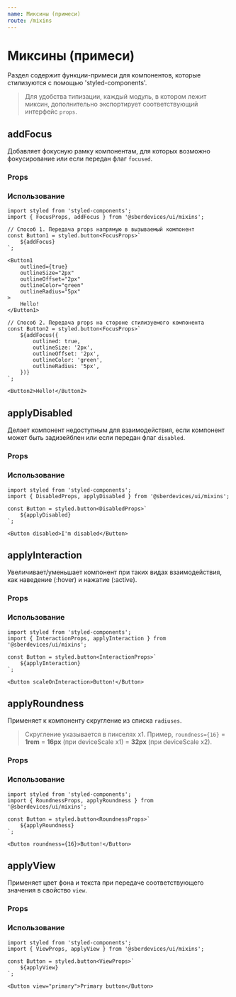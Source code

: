 ```yaml
---
name: Миксины (примеси)
route: /mixins
---
```





# Миксины (примеси)
Раздел содержит функции-примеси для компонентов, которые стилизуются с помощью 'styled-components'.

> Для удобства типизации, каждый модуль, в котором лежит миксин, дополнительно экспортирует соответствующий интерфейс ``props``.

## addFocus
Добавляет фокусную рамку компонентам, для которых возможно фокусирование или если передан флаг ``focused``.

### Props
<Props of={addFocus} />

### Использование
```tsx
import styled from 'styled-components';
import { FocusProps, addFocus } from '@sberdevices/ui/mixins';

// Способ 1. Передача props напрямую в вызываемый компонент
const Button1 = styled.button<FocusProps>`
    ${addFocus}
`;

<Button1
    outlined={true}
    outlineSize="2px"
    outlineOffset="2px"
    outlineColor="green"
    outlineRadius="5px"
>
    Hello!
</Button1>

// Способ 2. Передача props на стороне стилизуемого компонента
const Button2 = styled.button<FocusProps>`
    ${addFocus({
        outlined: true,
        outlineSize: '2px',
        outlineOffset: '2px',
        outlineColor: 'green',
        outlineRadius: '5px',
    })}
`;

<Button2>Hello!</Button2>
```

## applyDisabled
Делает компонент недоступным для взаимодействия, если компонент может быть задизейблен или если передан флаг ``disabled``.

### Props
<Props of={applyDisabled} />

### Использование
```tsx
import styled from 'styled-components';
import { DisabledProps, applyDisabled } from '@sberdevices/ui/mixins';

const Button = styled.button<DisabledProps>`
    ${applyDisabled}
`;

<Button disabled>I'm disabled</Button>
```

## applyInteraction
Увеличивает/уменьшает компонент при таких видах взаимодействия, как наведение (:hover) и нажатие (:active).

### Props
<Props of={applyInteraction} />

### Использование
```tsx
import styled from 'styled-components';
import { InteractionProps, applyInteraction } from '@sberdevices/ui/mixins';

const Button = styled.button<InteractionProps>`
    ${applyInteraction}
`;

<Button scaleOnInteraction>Button!</Button>
```

## applyRoundness
Применяет к компоненту скругление из списка ``radiuses``.

> Скругление указывается в пикселях x1.
Пример, ``roundness={16}`` = **1rem** = **16px** (при deviceScale x1) = **32px** (при deviceScale x2).

### Props
<Props of={applyRoundness} />

### Использование
```tsx
import styled from 'styled-components';
import { RoundnessProps, applyRoundness } from '@sberdevices/ui/mixins';

const Button = styled.button<RoundnessProps>`
    ${applyRoundness}
`;

<Button roundness={16}>Button!</Button>
```

## applyView
Применяет цвет фона и текста при передаче соответствующего значения в свойство ``view``.

### Props
<Props of={applyView} />

### Использование
```tsx
import styled from 'styled-components';
import { ViewProps, applyView } from '@sberdevices/ui/mixins';

const Button = styled.button<ViewProps>`
    ${applyView}
`;

<Button view="primary">Primary button</Button>
```
